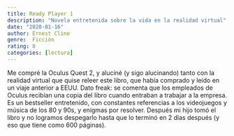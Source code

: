 ```yaml
---
title: Ready Player 1
description: "Novela entretenida sobre la vida en la realidad virtual"
date: "2020-01-16"
author: Ernest Cline
genre:  Ficción
rating: 8
categories: [lectura]
---
```

Me compré la Oculus Quest 2, y aluciné (y sigo alucinando) tanto con la realidad virtual que quise releer este libro, que había comprado y leído en un viaje anterior a EEUU. Dato freak: se comenta que los empleados de Oculus recibían una copia del libro cuando entraban a trabajar a la empresa. Es un bestseller entretenido, con constantes referencias a los videojuegos y música de los 80 y 90s, y enigmas por resolver. Después mi hijo tomó el libro y no logramos despegarlo hasta que lo terminó en 2 días después (y eso que tiene como 600 páginas).
